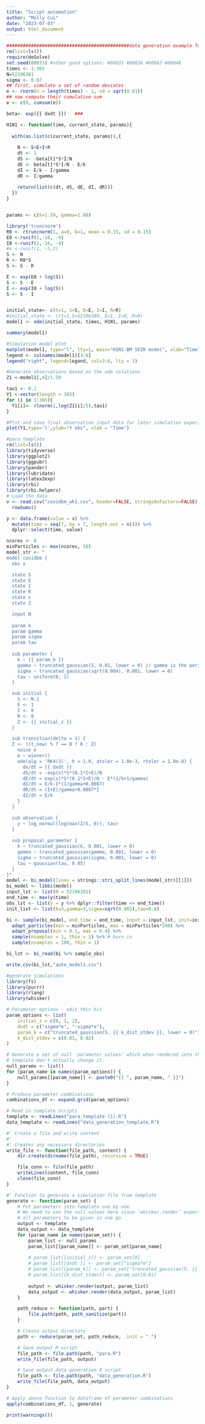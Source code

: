```yaml
---
title: "Script automation"
author: "Molly Cui"
date: "2023-07-03"
output: html_document
---
```


```r
#############################################data generation example for h1n1-bm model#######################
rm(list=ls())
require(deSolve)
set.seed(00033) #other good options: #00033 #00036 #00043 #00048
times <- 1:365
N=52196381
sigma <- 0.07
## first, simulate a set of random deviates
e <- rnorm(n = length(times) - 1, sd = sqrt(0.01))
## now compute their cumulative sum
e <- c(0, cumsum(e))

beta<- exp({{ dxdt }})   ###

H1N1 <- function(time, current_state, params){
  
  with(as.list(c(current_state, params)),{
    
    N <- S+E+I+R
    dt <- 1
    dS <- -beta[t]*S*I/N
    dE <- beta[t]*S*I/N - E/k
    dI <- E/k - I/gamma
    dR <- I/gamma
    
    return(list(c(dt, dS, dE, dI, dR)))
  })
}


params <- c(k=1.59, gamma=1.08)

library('truncnorm')
R0 <- rtruncnorm(1, a=0, b=1, mean = 0.15, sd = 0.15)
E0 <-runif(1,-16, -9)
I0 <-runif(1,-16, -9)
#x <-runif(1, -5,2)
S <- N
R <- R0*S
S <- S - R

E <- exp(E0 + log(S))
S <- S - E
I <- exp(I0 + log(S))
S <- S - I


initial_state<- c(t=1, S=S, E=E, I=I, R=R)
#initial_state <- c(t=1,S=52196380, E=1, I=0, R=0)
model1 <- ode(initial_state, times, H1N1, params)

summary(model1)

#Simulation model plot
matplot(model1, type="l", lty=1, main="H1N1-BM SEIR model", xlab="Time",ylab = "Counts")
legend <- colnames(model1)[3:6]
legend("right", legend=legend, col=3:6, lty = 1)

#Generate observations based on the ode solutions
Z1 <-model1[,4]/1.59

tau1 <- 0.1
Y1 <-vector(length = 365)
for (i in 1:365){
  Y1[i]<- rlnorm(1,log(Z1[i]/5),tau1)
}

#Plot and save final observation input data for later simulation experiments
plot(Y1,type='l',ylab="Y obs", xlab = "Time")


```


```r
#para_template
rm(list=ls())
library(tidyverse)
library(ggplot2)
library(ggpubr)
library(pander)
library(lubridate)
library(latex2exp)
library(rbi)
library(rbi.helpers)
# Load the data
v <- read.csv("covidbm_wk1.csv", header=FALSE, stringsAsFactors=FALSE) %>%
  rowSums()

y <- data.frame(value = v) %>%
  mutate(time = seq(7, by = 7, length.out = n())) %>%
  dplyr::select(time, value)

ncores <- 8
minParticles <- max(ncores, 16)
model_str <- "
model covidbm {
  obs y

  state S
  state E
  state I
  state R
  state x
  state Z

  input N
  
  param k
  param gamma
  param sigma
  param tau
  
  sub parameter {
    k ~ {{ param_k }}
    gamma ~ truncated_gaussian(5, 0.01, lower = 0) // gamma is the period, not the rate
    sigma ~ truncated_gaussian(sqrt(0.004), 0.001, lower = 0)
    tau ~ uniform(0, 1)
  }

  sub initial {
    S <- N-1
    E <- 1
    I <- 0
    R <- 0
    Z <- {{ initial_z }}
  }

  sub transition(delta = 1) {
  Z <- ((t_now) % 7 == 0 ? 0 : Z)
    noise e
    e ~ wiener()
    ode(alg = 'RK4(3)', h = 1.0, atoler = 1.0e-3, rtoler = 1.0e-8) {
      dx/dt = {{ dxdt }}
      dS/dt = -exp(x)*S*(0.1*I+E)/N
      dE/dt = exp(x)*S*(0.1*I+E)/N - E*(1/k+1/gamma)
      dI/dt = E/k-I*(1/gamma+0.0087)
      dR/dt = (I+E)/gamma+0.0087*I
      dZ/dt = E/k
    }
  }

  sub observation {
    y ~ log_normal(log(max(Z/5, 0)), tau)
  }
  
  sub proposal_parameter {
    k ~ truncated_gaussian(k, 0.001, lower = 0) 
    gamma ~ truncated_gaussian(gamma, 0.001, lower = 0) 
    sigma ~ truncated_gaussian(sigma, 0.001, lower = 0)
    tau ~ gaussian(tau, 0.05)
  }
}"
model <- bi_model(lines = stringi::stri_split_lines(model_str)[[1]])
bi_model <- libbi(model)
input_lst <- list(N = 52196381)
end_time <- max(y$time)
obs_lst <- list(y = y %>% dplyr::filter(time <= end_time))
init_list <- list(k=3,gamma=3,sigma=sqrt(0.003),tau=0.8)

bi <- sample(bi_model, end_time = end_time, input = input_lst, init=init_list, obs = obs_lst, nsamples = 1000, nparticles = minParticles, nthreads = ncores, proposal = 'model',seed=0123112) %>% 
  adapt_particles(min = minParticles, max = minParticles*500) %>%
  adapt_proposal(min = 0.1, max = 0.4) %>%
  sample(nsamples = 1, thin = 1) %>% # burn in 
  sample(nsamples = 100, thin = 1)

bi_lst <- bi_read(bi %>% sample_obs)

write.csv(bi_lst,"auto_model1.csv")

```

```r
#generate simulations
library(fs)
library(purrr)
library(rlang)
library(whisker)

# Parameter options - edit this bit
param_options <- list(
    initial_z = c(0, 1, 2),
    dxdt = c("sigma*e", "-sigma*e"),
    param_k = c("truncated_gaussian(5, {{ k_dist_stdev }}, lower = 0)"),
    k_dist_stdev = c(0.01, 0.02)
)

# Generate a set of null 'parameter values' which when rendered into the
# template don't actually change it.
null_params <- list()
for (param_name in names(param_options)) {
    null_params[[param_name]] <- paste0("{{ ", param_name, " }}")
}

# Produce parameter combinations
combinations_df <- expand.grid(param_options)

# Read in template scripts
template <- readLines("para_template (1).R")
data_template <- readLines("data_generation_template.R")

#' Create a file and write content
#'
#' Creates any necessary directories
write_file <- function(file_path, content) {
    dir.create(dirname(file_path), recursive = TRUE)

    file_conn <- file(file_path)
    writeLines(content, file_conn)
    close(file_conn)
}

#' Function to generate a simulation file from template
generate <- function(param_set) {
    # Put parameters into template one by one
    # We need to use the null values here since `whisker.render` expects
    # all parameters to be given in one go.
    output <- template
    data_output <- data_template
    for (param_name in names(param_set)) {
        param_list <- null_params
        param_list[[param_name]] <- param_set[param_name]
        
        # param_list[[initial_z]] <- param_set[0]
        # param_list[[dxdt ]] <- param_set["sigma*e"]
        # param_list[[param_k]] <- param_set["truncated_gaussian(5, {{ k_dist_stdev }}, lower = 0)"]
        # param_list[[k_dist_stdev]] <- param_set[0.01]
        
        output <- whisker.render(output, param_list)
        data_output <- whisker.render(data_output, param_list)
    }

    path_reduce <- function(path, part) {
        file.path(path, path_sanitize(part))
    }

    # Create output directory
    path <- reduce(param_set, path_reduce, .init = ".")

    # Save output R script
    file_path <- file.path(path, "para.R")
    write_file(file_path, output)

    # Save output data generation R script
    file_path <- file.path(path, "data_generation.R")
    write_file(file_path, data_output)
}

# Apply above function to dataframe of parameter combinations
apply(combinations_df, 1, generate)

print(warnings())

```